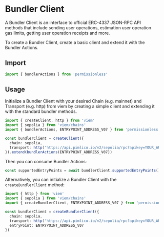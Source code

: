 # Bundler Client

A Bundler Client is an interface to official ERC-4337 JSON-RPC API methods that include sending user operations, estimation user operation gas limits, getting user operation receipts and more.

To create a Bundler Client, create a basic client and extend it with the Bundler Actions.

## Import

```ts
import { bundlerActions } from 'permissionless'
```

## Usage

Initialize a Bundler Client with your desired Chain (e.g. mainnet) and Transport (e.g. http) from viem by creating a simple client and extending it with the standard bundler methods.

```ts
import { createClient, http } from 'viem'
import { sepolia } from 'viem/chains'
import { bundlerActions, ENTRYPOINT_ADDRESS_V07 } from 'permissionless'

const bundlerClient = createClient({ 
  chain: sepolia,
  transport: http("https://api.pimlico.io/v2/sepolia/rpc?apikey=YOUR_API_KEY_HERE")
}).extend(bundlerActions(ENTRYPOINT_ADDRESS_V07))
```

Then you can consume Bundler Actions:

```ts
const supportedEntryPoints = await bundlerClient.supportedEntryPoints()
```

Alternatively, you can initialize a Bundler Client with the `createBundlerClient` method:

```ts
import { http } from 'viem'
import { sepolia } from 'viem/chains'
import { createBundlerClient, ENTRYPOINT_ADDRESS_V07 } from 'permissionless'

const bundlerClient = createBundlerClient({
  chain: sepolia,
  transport: http("https://api.pimlico.io/v2/sepolia/rpc?apikey=YOUR_API_KEY_HERE"),
  entryPoint: ENTRYPOINT_ADDRESS_V07
})
```